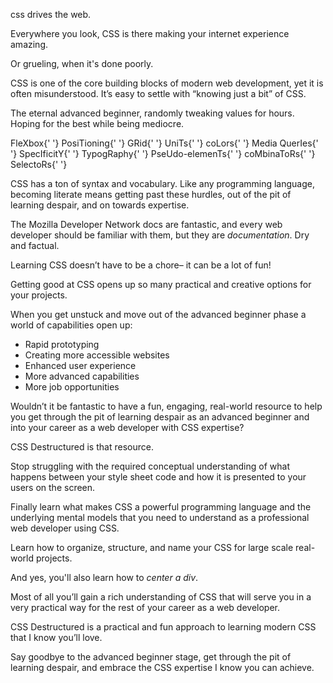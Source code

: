 
<div>
  <p className="font-display text-center text-3xl pb-8">css drives the web.</p>
</div>

Everywhere you look, CSS is there making your internet experience amazing.

Or grueling, when it's done poorly.

CSS is one of the <HighlightedText>core building blocks of modern web development</HighlightedText>, yet it is often misunderstood. It’s easy to settle with “knowing just a bit” of CSS.

The eternal advanced beginner, randomly tweaking values for hours. Hoping for the best while being mediocre.

<div className="pt-8 sm:pb-8 pb-8 text-center lg:-mx-16">
  <div className="font-display sm:text-3xl text-2xl text-center text-brand-cream max-w-2xl mx-auto">
    <span className="text-[#FF7863]">FleXbox</span>{' '}
    <span className="">PosiTioning</span>{' '}
    <span className="text-brand-brightYellow">GRid</span>{' '}
    <span className="">UniTs</span>{' '}
    <span className="text-[#59b6e8]">coLors</span>{' '}
    <span className="">Media QuerIes</span>{' '}
    <span className="text-[#88dac6]">SpecIficitY</span>{' '}
    <span className="">TypogRaphy</span>{' '}
    <span className="text-brand-brightYellow">PseUdo-elemenTs</span>{' '}
    <span className="">coMbinaToRs</span>{' '}
    <span className="text-[#FF7863]">SelectoRs</span>{' '}
  </div>
</div>

CSS has a ton of syntax and vocabulary. Like any programming language, becoming literate means getting past these hurdles, out of the pit of learning despair, and on towards expertise.

<LearningCurve />

The Mozilla Developer Network docs are fantastic, and every web developer should be familiar with them, but they are _documentation_. Dry and factual.

Learning CSS doesn’t have to be a chore– it can be a lot of fun!

Getting good at CSS opens up so many practical and creative options for your projects.

When you get unstuck and move out of the advanced beginner phase a world of capabilities open up:

- Rapid prototyping
- Creating more accessible websites
- Enhanced user experience
- More advanced capabilities
- More job opportunities

Wouldn’t it be fantastic to have a fun, engaging, real-world resource to help you get through the pit of learning despair as an advanced beginner and into your career as a web developer with CSS expertise?

<WithStars>CSS Destructured is that resource.</WithStars>

Stop struggling with the required conceptual understanding of what happens between your style sheet code and how it is presented to your users on the screen.

Finally learn what makes CSS a powerful programming language and the <HighlightedText>underlying mental models</HighlightedText> that you need to understand as a professional web developer using CSS.

Learn how to organize, structure, and name your CSS for large scale real-world projects.

And yes, you'll also learn how to _center a div_.

Most of all you’ll gain <HighlightedText>a rich understanding of CSS</HighlightedText> that will serve you in a very practical way for the rest of your career as a web developer.

<section className="sm:py-16 py-8 lg:-mx-16">
  <Bio />
</section>

CSS Destructured is a practical and fun approach to learning modern CSS that I know you’ll love.

Say goodbye to the advanced beginner stage, get through the pit of learning despair, and <WithStars>embrace the CSS expertise</WithStars> I know you can achieve.

